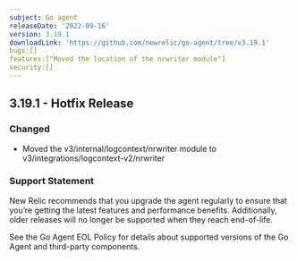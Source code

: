 ```yaml
---
subject: Go agent
releaseDate: '2022-09-16'
version: 3.19.1
downloadLink: 'https://github.com/newrelic/go-agent/tree/v3.19.1'
bugs:[]
features:["Moved the location of the nrwriter module"]
security:[]
---
```

## 3.19.1 - Hotfix Release

### Changed
* Moved the v3/internal/logcontext/nrwriter module to v3/integrations/logcontext-v2/nrwriter

### Support Statement

New Relic recommends that you upgrade the agent regularly to ensure that you’re getting the latest features and performance benefits. Additionally, older releases will no longer be supported when they reach end-of-life.

See the Go Agent EOL Policy for details about supported versions of the Go Agent and third-party components.